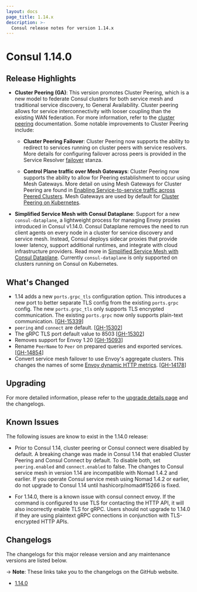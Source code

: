 ```yaml
---
layout: docs
page_title: 1.14.x
description: >-
  Consul release notes for version 1.14.x
---
```


# Consul 1.14.0

## Release Highlights

- **Cluster Peering (GA)**: This version promotes Cluster Peering, which is a new model to federate Consul clusters for both service mesh and traditional service discovery, to General Availability. Cluster peering allows for service interconnectivity with looser coupling than the existing WAN federation. For more information, refer to the [cluster peering](/docs/connect/cluster-peering) documentation. Some notable improvements to Cluster Peering include: 
 
  - **Cluster Peering Failover**: Cluster Peering now supports the ability to redirect to services running on cluster peers with service resolvers. More details for configuring failover across peers is provided in the Service Resolver [failover](/docs/connect/config-entries/service-resolver#failover) stanza.
  
  - **Control Plane traffic over Mesh Gateways**: Cluster Peering now supports the ability to allow for Peering establishment to occur using Mesh Gateways. More detail on using Mesh Gateways for Cluster Peering are found in [Enabling Service-to-service traffic across Peered Clusters](/docs/connect/gateways/mesh-gateway/service-to-service-traffic-peers). Mesh Gateways are used by default for [Cluster Peering on Kubernetes](/docs/connect/cluster-peering/k8s). 
  
- **Simplified Service Mesh with Consul Dataplane**: Support for a new `consul-dataplane`, a lightweight process for managing Envoy proxies introduced in Consul v1.14.0. Consul Dataplane removes the need to run client agents on every node in a cluster for service discovery and service mesh. Instead, Consul deploys sidecar proxies that provide lower latency, support additional runtimes, and integrate with cloud infrastructure providers. Read more in [Simplified Service Mesh with Consul Dataplane](https://developer.hashicorp.com/consul/docs/connect/dataplane). Currently `consul-dataplane` is only supported on clusters running on Consul on Kubernetes. 


## What's Changed

- 1.14 adds a new `ports.grpc_tls` configuration option. This introduces a new port to better separate TLS config from the existing `ports.grpc` config. The new `ports.grpc_tls` only supports TLS encrypted communication. The existing `ports.grpc` now only supports plain-text communication. [[GH-15339](https://github.com/hashicorp/consul/issues/15339)]
- `peering` and `connect` are  default. [[GH-15302](https://github.com/hashicorp/consul/issues/15302)]
- The gRPC TLS port default value to 8503 [[GH-15302](https://github.com/hashicorp/consul/issues/15302)]
- Removes support for Envoy 1.20 [[GH-15093](https://github.com/hashicorp/consul/issues/15093)]
- Rename `PeerName` to `Peer` on prepared queries and exported services. [[GH-14854](https://github.com/hashicorp/consul/issues/14854)]
- Convert service mesh failover to use Envoy's aggregate clusters. This
changes the names of some [Envoy dynamic HTTP metrics](https://www.envoyproxy.io/docs/envoy/latest/configuration/upstream/cluster_manager/cluster_stats#dynamic-http-statistics). [[GH-14178](https://github.com/hashicorp/consul/issues/14178)]

## Upgrading

For more detailed information, please refer to the [upgrade details page](/docs/upgrading/upgrade-specific#consul-1-14-0) and the changelogs.

## Known Issues
The following issues are know to exist in the 1.14.0 release:

- Prior to Consul 1.14, cluster peering or Consul connect were disabled by default. A breaking change was made in Consul 1.14 that enabled Cluster Peering and Consul Connect by default. To disable both, set `peering.enabled` and  `connect.enabled` to false. The changes to Consul service mesh in version 1.14 are incompatible with Nomad 1.4.2 and earlier. If you operate Consul service mesh using Nomad 1.4.2 or earlier, do not upgrade to Consul 1.14 until hashicorp/nomad#15266 is fixed.

- For 1.14.0, there is a known issue with consul connect envoy. If the command is configured to use TLS for contacting the HTTP API, it will also incorrectly enable TLS for gRPC. Users should not upgrade to 1.14.0 if they are using plaintext gRPC connections in conjunction with TLS-encrypted HTTP APIs.


## Changelogs

The changelogs for this major release version and any maintenance versions are listed below.

-> **Note**: These links take you to the changelogs on the GitHub website.

- [1.14.0](https://github.com/hashicorp/consul/releases/tag/v1.14.0)
